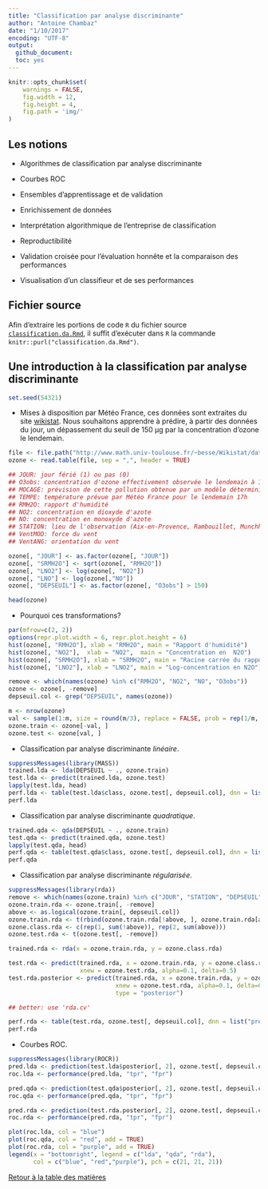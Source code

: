 ```yaml
---
title: "Classification par analyse discriminante"
author: "Antoine Chambaz"
date: "1/10/2017"
encoding: "UTF-8"
output:
  github_document:
  toc: yes
---
```


```r
knitr::opts_chunk$set(
    warnings = FALSE,
	fig.width = 12, 
	fig.height = 4, 
	fig.path = 'img/'
)
```


## Les notions

* Algorithmes de classification par analyse discriminante

* Courbes ROC

* Ensembles d'apprentissage et de validation

* Enrichissement de données

* Interprétation algorithmique de l'entreprise de classification

* Reproductibilité

* Validation  croisée  pour  l'évaluation   honnête  et  la  comparaison  des
  performances

* Visualisation d'un classifieur et de ses performances

## Fichier source

Afin   d'extraire   les    portions   de   code   `R`    du   fichier   source
[`classification.da.Rmd`](https://github.com/achambaz/laviemodedemploi/blob/master/classification.da/classification.da.Rmd),
il       suffit       d'exécuter        dans       `R`       la       commande
`knitr::purl("classification.da.Rmd")`.


## Une introduction à la classification par analyse discriminante

```r
set.seed(54321)
```

* Mises  à disposition par  Météo France, ces  données sont extraites  du site
[wikistat](https://github.com/wikistat). Nous souhaitons  apprendre à prédire,
à partir  des données du  jour, un  dépassement du seuil  de 150 &mu;g  par la
concentration d'ozone le lendemain.


```r
file <- file.path("http://www.math.univ-toulouse.fr/~besse/Wikistat/data", "depSeuil.dat")
ozone <- read.table(file, sep = ",", header = TRUE)

## JOUR: jour férié (1) ou pas (0)
## O3obs: concentration d'ozone effectivement observée le lendemain à 17h locales (correspond souvent au maximum de pollution observée)
## MOCAGE: prévision de cette pollution obtenue par un modèle déterministe de mécanique des fluides
## TEMPE: température prévue par Météo France pour le lendemain 17h
## RMH2O: rapport d'humidité
## NO2: concentration en dioxyde d'azote
## NO: concentration en monoxyde d'azote
## STATION: lieu de l'observation (Aix-en-Provence, Rambouillet, Munchhausen, Cadarache et Plan de Cuques)
## VentMOD: force du vent
## VentANG: orientation du vent

ozone[, "JOUR"] <- as.factor(ozone[, "JOUR"])
ozone[, "SRMH2O"] <- sqrt(ozone[, "RMH2O"])
ozone[, "LNO2"] <- log(ozone[, "NO2"])
ozone[, "LNO"] <- log(ozone[,"NO"])
ozone[, "DEPSEUIL"] <- as.factor(ozone[, "O3obs"] > 150)

head(ozone)
```

* Pourquoi ces transformations?

```r
par(mfrow=c(2, 2))
options(repr.plot.width = 6, repr.plot.height = 6)
hist(ozone[, "RMH2O"], xlab = "RMH2O", main = "Rapport d'humidité")
hist(ozone[, "NO2"],  xlab = "NO2",  main = "Concentration en  N2O")
hist(ozone[, "SRMH2O"], xlab = "SRMH2O", main = "Racine carrée du rapport d'humidité")
hist(ozone[, "LNO2"], xlab = "LNO2", main = "Log-concentration en N2O")

remove <- which(names(ozone) %in% c("RMH2O", "NO2", "NO", "O3obs"))
ozone <- ozone[, -remove]
depseuil.col <- grep("DEPSEUIL", names(ozone))

m <- nrow(ozone)
val <- sample(1:m, size = round(m/3), replace = FALSE, prob = rep(1/m, m)) 
ozone.train <- ozone[-val, ]
ozone.test <- ozone[val, ]
```

* Classification par analyse discriminante _linéaire_.

```r
suppressMessages(library(MASS))
trained.lda <- lda(DEPSEUIL ~ ., ozone.train)
test.lda <- predict(trained.lda, ozone.test)
lapply(test.lda, head)
perf.lda <- table(test.lda$class, ozone.test[, depseuil.col], dnn = list("pred", "truth"))
perf.lda
```

* Classification par analyse discriminante _quadratique_.

```r
trained.qda <- qda(DEPSEUIL ~ ., ozone.train)
test.qda <- predict(trained.qda, ozone.test)
lapply(test.qda, head)
perf.qda <- table(test.qda$class, ozone.test[, depseuil.col], dnn = list("pred", "truth"))
perf.qda
```

* Classification par analyse discriminante _régularisée_.

```r
suppressMessages(library(rda))
remove <- which(names(ozone.train) %in% c("JOUR", "STATION", "DEPSEUIL"))
ozone.train.rda <- ozone.train[, -remove]
above <- as.logical(ozone.train[, depseuil.col])
ozone.train.rda <- t(rbind(ozone.train.rda[!above, ], ozone.train.rda[above, ]))
ozone.class.rda <- c(rep(1, sum(!above)), rep(2, sum(above)))
ozone.test.rda <- t(ozone.test[, -remove])

trained.rda <- rda(x = ozone.train.rda, y = ozone.class.rda)

test.rda <- predict(trained.rda, x = ozone.train.rda, y = ozone.class.rda, 
                    xnew = ozone.test.rda, alpha=0.1, delta=0.5)
test.rda.posterior <- predict(trained.rda, x = ozone.train.rda, y = ozone.class.rda, 
                              xnew = ozone.test.rda, alpha=0.1, delta=0.5,
                              type = "posterior")

## better: use 'rda.cv'

perf.rda <- table(test.rda, ozone.test[, depseuil.col], dnn = list("pred", "truth"))
perf.rda
```


* Courbes ROC.

```r
suppressMessages(library(ROCR))
pred.lda <- prediction(test.lda$posterior[, 2], ozone.test[, depseuil.col])
roc.lda <- performance(pred.lda, "tpr", "fpr")

pred.qda <- prediction(test.qda$posterior[, 2], ozone.test[, depseuil.col])
roc.qda <- performance(pred.qda, "tpr", "fpr")

pred.rda <- prediction(test.rda.posterior[, 2], ozone.test[, depseuil.col])
roc.rda <- performance(pred.rda, "tpr", "fpr")

plot(roc.lda, col = "blue") 
plot(roc.qda, col = "red", add = TRUE)
plot(roc.rda, col = "purple", add = TRUE)
legend(x = "bottomright", legend = c("lda", "qda", "rda"),
       col = c("blue", "red","purple"), pch = c(21, 21, 21))
```


[Retour à la table des matières](https://github.com/achambaz/laviemodedemploi#liens)
